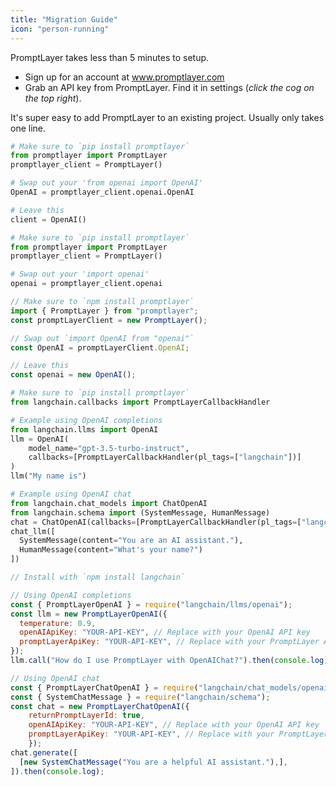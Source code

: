 ```yaml
---
title: "Migration Guide"
icon: "person-running"
---
```


PromptLayer takes less than 5 minutes to setup.
- Sign up for an account at www.promptlayer.com
- Grab an API key from PromptLayer. Find it in settings (_click the cog on the top right_). 

It's super easy to add PromptLayer to an existing project. Usually only takes one line.

<CodeGroup>

```python Python openai >= 1.0.0
# Make sure to `pip install promptlayer`
from promptlayer import PromptLayer
promptlayer_client = PromptLayer()

# Swap out your 'from openai import OpenAI'
OpenAI = promptlayer_client.openai.OpenAI

# Leave this
client = OpenAI()
```

```python Python openai < 1.0.0
# Make sure to `pip install promptlayer`
from promptlayer import PromptLayer
promptlayer_client = PromptLayer()

# Swap out your 'import openai'
openai = promptlayer_client.openai
```

```js JavaScript
// Make sure to `npm install promptlayer`
import { PromptLayer } from "promptlayer";
const promptLayerClient = new PromptLayer();

// Swap out `import OpenAI from "openai"`
const OpenAI = promptLayerClient.OpenAI;

// Leave this
const openai = new OpenAI();
```


```python Python with LangChain
# Make sure to `pip install promptlayer`
from langchain.callbacks import PromptLayerCallbackHandler

# Example using OpenAI completions
from langchain.llms import OpenAI
llm = OpenAI(
    model_name="gpt-3.5-turbo-instruct",
    callbacks=[PromptLayerCallbackHandler(pl_tags=["langchain"])]
)
llm("My name is")

# Example using OpenAI chat
from langchain.chat_models import ChatOpenAI
from langchain.schema import (SystemMessage, HumanMessage)
chat = ChatOpenAI(callbacks=[PromptLayerCallbackHandler(pl_tags=["langchain"])])
chat_llm([
  SystemMessage(content="You are an AI assistant."),
  HumanMessage(content="What's your name?")
])
```

```js JS/TS with Langchain
// Install with `npm install langchain`

// Using OpenAI completions
const { PromptLayerOpenAI } = require("langchain/llms/openai");
const llm = new PromptLayerOpenAI({
  temperature: 0.9,
  openAIApiKey: "YOUR-API-KEY", // Replace with your OpenAI API key
  promptLayerApiKey: "YOUR-API-KEY", // Replace with your PromptLayer API key
});
llm.call("How do I use PromptLayer with OpenAIChat?").then(console.log);

// Using OpenAI chat
const { PromptLayerChatOpenAI } = require("langchain/chat_models/openai");
const { SystemChatMessage } = require("langchain/schema");
const chat = new PromptLayerChatOpenAI({
    returnPromptLayerId: true,
    openAIApiKey: "YOUR-API-KEY", // Replace with your OpenAI API key
    promptLayerApiKey: "YOUR-API-KEY", // Replace with your PromptLayer API key
    });
chat.generate([
  [new SystemChatMessage("You are a helpful AI assistant."),],
]).then(console.log);
```
</CodeGroup>
    
   